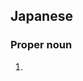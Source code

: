 ==Japanese==
{{ja-kanjitab|あい|きょう|yomi=o}}

===Proper noun===
{{ja-pos|あいきょう|proper}}

# {{surname|lang=ja|sort=あいきょう}}